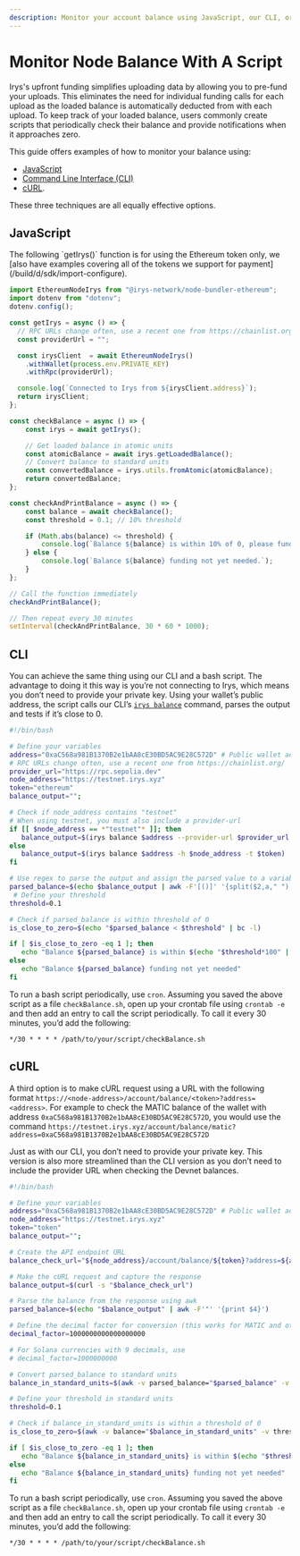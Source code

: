 ```yaml
---
description: Monitor your account balance using JavaScript, our CLI, or cURL
---
```



# Monitor Node Balance With A Script

Irys's upfront funding simplifies uploading data by allowing you to pre-fund your uploads. This eliminates the need for individual funding calls for each upload as the loaded balance is automatically deducted from with each upload. To keep track of your loaded balance, users commonly create scripts that periodically check their balance and provide notifications when it approaches zero.

This guide offers examples of how to monitor your balance using:

- [JavaScript](./monitor-account-balance#javascript) 
- [Command Line Interface (CLI)](./monitor-account-balance#cli) 
- [cURL](/monitor-account-balance#curl). 

These three techniques are all equally effective options.

## JavaScript

<Callout type="info" emoji="ℹ️">
	The following `getIrys()` function is for using the Ethereum token only, we [also have examples covering all of the tokens we support for payment](/build/d/sdk/import-configure). 
</Callout>

```js
import EthereumNodeIrys from "@irys-network/node-bundler-ethereum";
import dotenv from "dotenv";
dotenv.config();

const getIrys = async () => {
  // RPC URLs change often, use a recent one from https://chainlist.org/
  const providerUrl = "";

  const irysClient  = await EthereumNodeIrys()
    .withWallet(process.env.PRIVATE_KEY)
    .withRpc(providerUrl);

  console.log(`Connected to Irys from ${irysClient.address}`);
  return irysClient;
};

const checkBalance = async () => {
	const irys = await getIrys();

	// Get loaded balance in atomic units
	const atomicBalance = await irys.getLoadedBalance();
	// Convert balance to standard units
	const convertedBalance = irys.utils.fromAtomic(atomicBalance);
	return convertedBalance;
};

const checkAndPrintBalance = async () => {
	const balance = await checkBalance();
	const threshold = 0.1; // 10% threshold

	if (Math.abs(balance) <= threshold) {
		console.log(`Balance ${balance} is within 10% of 0, please fund.`);
	} else {
		console.log(`Balance ${balance} funding not yet needed.`);
	}
};

// Call the function immediately
checkAndPrintBalance();

// Then repeat every 30 minutes
setInterval(checkAndPrintBalance, 30 * 60 * 1000);
```

## CLI

You can achieve the same thing using our CLI and a bash script. The advantage to doing it this way is you’re not connecting to Irys, which means you don’t need to provide your private key. Using your wallet’s public address, the script calls our CLI’s [`irys balance`](/build/d/storage-cli/commands/balance) command, parses the output and tests if it’s close to 0.

```bash
#!/bin/bash

# Define your variables
address="0xaC568a981B1370B2e1bAA8cE30BD5AC9E28C572D" # Public wallet address
# RPC URLs change often, use a recent one from https://chainlist.org/
provider_url="https://rpc.sepolia.dev"
node_address="https://testnet.irys.xyz"
token="ethereum"
balance_output="";

# Check if node_address contains "testnet"
# When using testnet, you must also include a provider-url
if [[ $node_address == *"testnet"* ]]; then
   balance_output=$(irys balance $address --provider-url $provider_url -h $node_address -c $token)
else
   balance_output=$(irys balance $address -h $node_address -t $token)
fi

# Use regex to parse the output and assign the parsed value to a variable
parsed_balance=$(echo $balance_output | awk -F'[()]' '{split($2,a," "); print a[1]}')
 # Define your threshold
threshold=0.1

# Check if parsed_balance is within threshold of 0
is_close_to_zero=$(echo "$parsed_balance < $threshold" | bc -l)

if [ $is_close_to_zero -eq 1 ]; then
   echo "Balance ${parsed_balance} is within $(echo "$threshold*100" | bc -l)% of 0, please fund."
else
   echo "Balance ${parsed_balance} funding not yet needed"
fi
```

To run a bash script periodically, use `cron`. Assuming you saved the above script as a file `checkBalance.sh`, open up your crontab file using `crontab -e` and then add an entry to call the script periodically. To call it every 30 minutes, you’d add the following:

`*/30 * * * * /path/to/your/script/checkBalance.sh`

## cURL

A third option is to make cURL request using a URL with the following format `https://<node-address>/account/balance/<token>?address=<address>`. For example to check the MATIC balance of the wallet with address `0xaC568a981B1370B2e1bAA8cE30BD5AC9E28C572D`, you would use the command
`https://testnet.irys.xyz/account/balance/matic?address=0xaC568a981B1370B2e1bAA8cE30BD5AC9E28C572D`

Just as with our CLI, you don’t need to provide your private key. This version is also more streamlined than the CLI version as you don’t need to include the provider URL when checking the Devnet balances.

```bash
#!/bin/bash

# Define your variables
address="0xaC568a981B1370B2e1bAA8cE30BD5AC9E28C572D" # Public wallet address
node_address="https://testnet.irys.xyz"
token="token"
balance_output="";

# Create the API endpoint URL
balance_check_url="${node_address}/account/balance/${token}?address=${address}"

# Make the cURL request and capture the response
balance_output=$(curl -s "$balance_check_url")

# Parse the balance from the response using awk
parsed_balance=$(echo "$balance_output" | awk -F'"' '{print $4}')

# Define the decimal factor for conversion (this works for MATIC and others with 18 decimals)
decimal_factor=1000000000000000000

# For Solana currencies with 9 decimals, use
# decimal_factor=1000000000

# Convert parsed_balance to standard units
balance_in_standard_units=$(awk -v parsed_balance="$parsed_balance" -v decimal_factor="$decimal_factor" 'BEGIN{printf "%.18f", parsed_balance/decimal_factor}')

# Define your threshold in standard units
threshold=0.1

# Check if balance_in_standard_units is within a threshold of 0
is_close_to_zero=$(awk -v balance="$balance_in_standard_units" -v threshold="$threshold" 'BEGIN{if(balance < threshold) print 1; else print 0}')

if [ $is_close_to_zero -eq 1 ]; then
   echo "Balance ${balance_in_standard_units} is within $(echo "$threshold*100" | bc -l)% of 0, please fund."
else
   echo "Balance ${balance_in_standard_units} funding not yet needed"
fi
```

To run a bash script periodically, use `cron`. Assuming you saved the above script as a file `checkBalance.sh`, open up your crontab file using `crontab -e` and then add an entry to call the script periodically. To call it every 30 minutes, you’d add the following:

`*/30 * * * * /path/to/your/script/checkBalance.sh`
